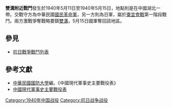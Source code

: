 {{Infobox Military Conflict|
campaign=|
image=|
caption=|
conflict=雙溝附近戰鬥|
date=1940年5月11日－1940年5月15日|
place=[[中國|中國]][[湖北|湖北]]|
result=雙方激戰對峙，國軍奪回湖北雙溝地區|
combatant1=中華民國革命軍39軍|
combatant2=日軍之中國派遣軍13師團| 
commander1=[[劉和鼎|劉和鼎]][[厲鼎章|厲鼎章]]|
commander2=|
strength1=|
strength2=|
casualties1=|
casualties2=|
}}
'''雙溝附近戰鬥'''發生於1940年5月11日至1940年5月15日，地點則是在中國湖北一帶。交戰守方為中華民國[[國民革命軍|國民革命軍]]，另一方則為日軍，屬於[[棗宜會戰|棗宜會戰]]第一階段戰鬥。兩方激戰爭奪戰略要鎮[[雙溝|雙溝]]，5月15日國軍奪回該地區。

==參見==
*[[抗日戰爭戰鬥列表|抗日戰爭戰鬥列表]]
==參考文獻==
*[[中華民國|中華民國]][[國防大學_(臺灣)|國防大學]]編，《中國現代軍事史主要戰役表》
*[http://www.docin.com/p-90115.html 中國現代軍事史主要戰役表] {{Wayback|url=http://www.docin.com/p-90115.html |date=20160508101539 }}

[[Category:1940年中国战役|Category:1940年中国战役]]
[[Category:抗日战争战役|Category:抗日战争战役]]